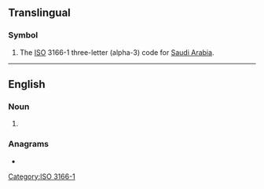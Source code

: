 {{also|sau|Sau|sáu|sâu|său|s-au|sau-|sa'u}}
==Translingual==

===Symbol===
{{head|mul|symbol}}

# The [[ISO]] 3166-1 three-letter (alpha-3) code for [[Saudi Arabia]].

[[Category:ISO 3166-1]]

----

==English==

===Noun===
{{en-noun}}

# {{lb|en|US|New Hampshire|education}} {{initialism of|en|[[school]] [[administrative]] [[unit]]}}

===Anagrams===
* {{anagrams|en|a=asu|A.U.'s|ASU|AUs|Asu|Aus|U. S. A.|U.S.A.|UAS|UAs|USA|a.u.s}}